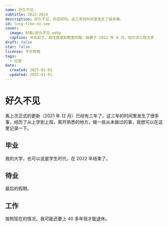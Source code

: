 ```yaml
---
name: 好久不见
subtitle: 2022-2024
description: 好久不见，你还好吗，这三年的时间里发生了很多事。
id: long-time-no-see
cover:
  image: 封面/好久不见.webp
  caption: 毕业前夕，前往食堂和教室的路，拍摄于 2022 年 6 月，哈尔滨工程大学
draft: false
star: false
license: 不许转载
tags:
  - 记录
date:
  created: 2025-01-01
  updated: 2025-01-01
---
```


# 好久不见

离上次正式的更新（2021 年 12 月）已经有三年了，这三年的时间里发生了很多事，经历了从上学到上班，离开熟悉的地方，做一些从未做过的事，我想可以在这里记录一下。

## 毕业

我的大学，也可以说是学生时代，在 2022 年结束了。

## 待业

最后的假期。

## 工作

按照现在的情况，我可能还要上 40 多年班才能退休。

